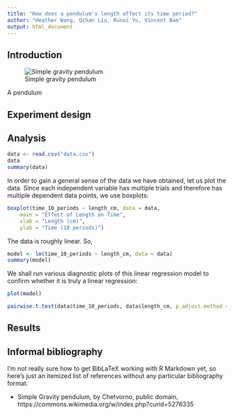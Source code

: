 ```yaml
---
title: "How does a pendulum's length affect its time period?"
author: "Heather Wang, Qihan Liu, Runxi Yu, Vincent Bae"
output: html_document
---
```


## Introduction

![Simple gravity pendulum](Simple_gravity_pendulum.svg)

A pendulum

## Experiment design

## Analysis
 
```r
data <- read.csv("data.csv")
data
summary(data)
```

In order to gain a general sense of the data we have obtained, let us plot the
data. Since each independent variable has multiple trials and therefore has
multiple dependent data points, we use boxplots:

```r
boxplot(time_10_periods ~ length_cm, data = data,
	main = "Effect of Length on Time",
	xlab = "Length (cm)",
	ylab = "Time (10 periods)")
```

The data is roughly linear. So,

```r
model <- lm(time_10_periods ~ length_cm, data = data)
summary(model)
```

We shall run various diagnostic plots of this linear regression model to
confirm whether it is truly a linear regression:

```r
plot(model)
```

```r
pairwise.t.test(data$time_10_periods, data$length_cm, p.adjust.method = "bonferroni")
```

## Results

## Informal bibliography

I'm not really sure how to get BibLaTeX working with R Markdown yet, so here's
just an itemized list of references without any particular bibliography format.

* Simple Gravity pendulum, by Chetvorno, public domain, https://commons.wikimedia.org/w/index.php?curid=5276335
